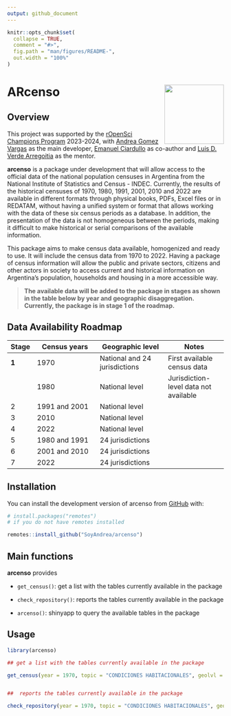 ```yaml
---
output: github_document
---
```


<!-- README.md is generated from README.Rmd. Please edit that file -->

```r
knitr::opts_chunk$set(
  collapse = TRUE,
  comment = "#>",
  fig.path = "man/figures/README-",
  out.width = "100%"
)
```

# **ARcenso**  <img src="man/figures/logo.png" align="right" height="138"/> 






<!-- badges: start -->


<!-- badges: end -->


## Overview 

This project was supported by the [rOpenSci Champions Program](https://ropensci.org/blog/2024/02/15/champions-program-champions-2024/) 2023-2024, with [Andrea Gomez Vargas](https://github.com/SoyAndrea) as the main developer, [Emanuel Ciardullo](https://github.com/ECiardullo) as co-author and [Luis D. Verde Arregoitia](https://github.com/luisDVA) as the mentor. 

**arcenso** is a package under development that will allow access to the official data of the national population censuses in Argentina from the National Institute of Statistics and Census - INDEC. Currently, the results of the historical censuses of 1970, 1980, 1991, 2001, 2010 and 2022 are available in different formats through physical books, PDFs, Excel files or in REDATAM, without having a unified system or format that allows working with the data of these six census periods as a database. In addition, the presentation of the data is not homogeneous between the periods, making it difficult to make historical or serial comparisons of the available information.

This package aims to make census data available, homogenized and ready to use. It will include the census data from 1970 to 2022. Having a package of census information will allow the public and private sectors, citizens and other actors in society to access current and historical information on Argentina’s population, households and housing in a more accessible way.

> **The available data will be added to the package in stages as shown in the table below by year and geographic disaggregation. Currently, the package is in stage 1 of the roadmap.**

## Data Availability Roadmap

| Stage |  Census years                       |  Geographic level                      | Notes                           |
|-------|-------------------------------------|----------------------------------------|----------------------------------|
| **1**    | 1970                                | National and 24 jurisdictions          | First available census data  |
|       | 1980                                | National level                         | Jurisdiction-level data not available|
| 2    | 1991 and 2001                          | National level                         |                                  |
| 3    | 2010                                | National level                         |                                  |
| 4    | 2022                                | National level                         |                                  |
| 5    | 1980 and 1991                         | 24 jurisdictions                       |                                  |
| 6    | 2001 and 2010                         | 24 jurisdictions                       |                                  |
| 7    | 2022                                | 24 jurisdictions                       |                                  |



## Installation

You can install the development version of arcenso from [GitHub](https://github.com/) with:

``` r
# install.packages("remotes")
# if you do not have remotes installed

remotes::install_github("SoyAndrea/arcenso")
```

## Main functions


**arcenso** provides 

- `get_census()`: get a list with the tables currently available in the package

- `check_repository()`: reports the tables currently available in the package

- `arcenso()`: shinyapp to query the available tables in the package


## Usage

```r
library(arcenso)

## get a list with the tables currently available in the package

get_census(year = 1970, topic = "CONDICIONES HABITACIONALES", geolvl = "Total del país")


##  reports the tables currently available in the package

check_repository(year = 1970, topic = "CONDICIONES HABITACIONALES", geolvl = "Total del país")
```

